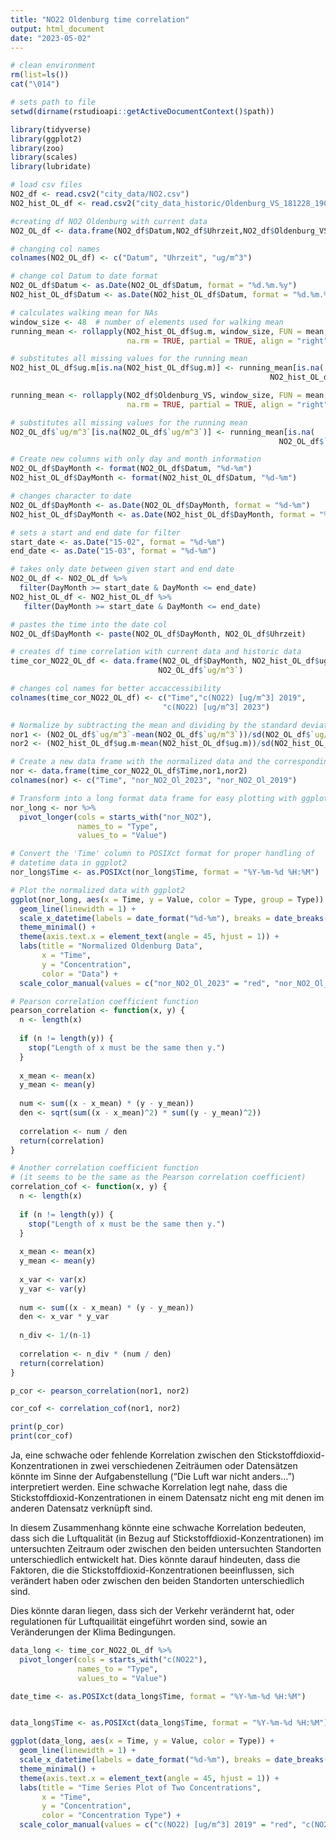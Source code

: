 ```yaml
---
title: "NO22 Oldenburg time correlation"
output: html_document
date: "2023-05-02"
---
```


``` r
# clean environment
rm(list=ls())
cat("\014")

# sets path to file
setwd(dirname(rstudioapi::getActiveDocumentContext()$path))

library(tidyverse)
library(ggplot2)
library(zoo)
library(scales)
library(lubridate)
```


```r
# load csv files
NO2_df <- read.csv2("city_data/NO2.csv")
NO2_hist_OL_df <- read.csv2("city_data_historic/Oldenburg_VS_181228_190328.csv")

#creating df NO2 Oldenburg with current data
NO2_OL_df <- data.frame(NO2_df$Datum,NO2_df$Uhrzeit,NO2_df$Oldenburg_VS)

# changing col names
colnames(NO2_OL_df) <- c("Datum", "Uhrzeit", "ug/m^3")

# change col Datum to date format
NO2_OL_df$Datum <- as.Date(NO2_OL_df$Datum, format = "%d.%m.%y")
NO2_hist_OL_df$Datum <- as.Date(NO2_hist_OL_df$Datum, format = "%d.%m.%y")

# calculates walking mean for NAs
window_size <- 48  # number of elements used for walking mean
running_mean <- rollapply(NO2_hist_OL_df$ug.m, window_size, FUN = mean, 
                          na.rm = TRUE, partial = TRUE, align = "right")

# substitutes all missing values for the running mean
NO2_hist_OL_df$ug.m[is.na(NO2_hist_OL_df$ug.m)] <- running_mean[is.na(
                                                          NO2_hist_OL_df$ug.m)]

running_mean <- rollapply(NO2_df$Oldenburg_VS, window_size, FUN = mean, 
                          na.rm = TRUE, partial = TRUE, align = "right")

# substitutes all missing values for the running mean
NO2_OL_df$`ug/m^3`[is.na(NO2_OL_df$`ug/m^3`)] <- running_mean[is.na(
                                                            NO2_OL_df$`ug/m^3`)]

# Create new columns with only day and month information
NO2_OL_df$DayMonth <- format(NO2_OL_df$Datum, "%d-%m")
NO2_hist_OL_df$DayMonth <- format(NO2_hist_OL_df$Datum, "%d-%m")

# changes character to date
NO2_OL_df$DayMonth <- as.Date(NO2_OL_df$DayMonth, format = "%d-%m")
NO2_hist_OL_df$DayMonth <- as.Date(NO2_hist_OL_df$DayMonth, format = "%d-%m")

# sets a start and end date for filter
start_date <- as.Date("15-02", format = "%d-%m")
end_date <- as.Date("15-03", format = "%d-%m")

# takes only date between given start and end date
NO2_OL_df <- NO2_OL_df %>%
  filter(DayMonth >= start_date & DayMonth <= end_date)
NO2_hist_OL_df <- NO2_hist_OL_df %>%
   filter(DayMonth >= start_date & DayMonth <= end_date)

# pastes the time into the date col
NO2_OL_df$DayMonth <- paste(NO2_OL_df$DayMonth, NO2_OL_df$Uhrzeit)

# creates df time correlation with current data and historic data 
time_cor_NO22_OL_df <- data.frame(NO2_OL_df$DayMonth, NO2_hist_OL_df$ug.m, 
                                 NO2_OL_df$`ug/m^3`)

# changes col names for better accaccessibility
colnames(time_cor_NO22_OL_df) <- c("Time","c(NO22) [ug/m^3] 2019",
                                  "c(NO22) [ug/m^3] 2023")
```



```r
# Normalize by subtracting the mean and dividing by the standard deviation
nor1 <- (NO2_OL_df$`ug/m^3`-mean(NO2_OL_df$`ug/m^3`))/sd(NO2_OL_df$`ug/m^3`)
nor2 <- (NO2_hist_OL_df$ug.m-mean(NO2_hist_OL_df$ug.m))/sd(NO2_hist_OL_df$ug.m)

# Create a new data frame with the normalized data and the corresponding time
nor <- data.frame(time_cor_NO22_OL_df$Time,nor1,nor2)
colnames(nor) <- c("Time", "nor_NO2_Ol_2023", "nor_NO2_Ol_2019")

# Transform into a long format data frame for easy plotting with ggplot2
nor_long <- nor %>% 
  pivot_longer(cols = starts_with("nor_NO2"),
               names_to = "Type",
               values_to = "Value")

# Convert the 'Time' column to POSIXct format for proper handling of 
# datetime data in ggplot2
nor_long$Time <- as.POSIXct(nor_long$Time, format = "%Y-%m-%d %H:%M")

# Plot the normalized data with ggplot2
ggplot(nor_long, aes(x = Time, y = Value, color = Type, group = Type)) +
  geom_line(linewidth = 1) +
  scale_x_datetime(labels = date_format("%d-%m"), breaks = date_breaks("1 day")) +
  theme_minimal() +
  theme(axis.text.x = element_text(angle = 45, hjust = 1)) +
  labs(title = "Normalized Oldenburg Data",
       x = "Time",
       y = "Concentration",
       color = "Data") +
  scale_color_manual(values = c("nor_NO2_Ol_2023" = "red", "nor_NO2_Ol_2019" = "green"))
```

```r
# Pearson correlation coefficient function
pearson_correlation <- function(x, y) {
  n <- length(x)
  
  if (n != length(y)) {
    stop("Length of x must be the same then y.")
  }
  
  x_mean <- mean(x)
  y_mean <- mean(y)
  
  num <- sum((x - x_mean) * (y - y_mean))
  den <- sqrt(sum((x - x_mean)^2) * sum((y - y_mean)^2))
  
  correlation <- num / den
  return(correlation)
}

# Another correlation coefficient function 
# (it seems to be the same as the Pearson correlation coefficient)
correlation_cof <- function(x, y) {
  n <- length(x)
  
  if (n != length(y)) {
    stop("Length of x must be the same then y.")
  }
  
  x_mean <- mean(x)
  y_mean <- mean(y)
  
  x_var <- var(x)
  y_var <- var(y)
  
  num <- sum((x - x_mean) * (y - y_mean))
  den <- x_var * y_var
  
  n_div <- 1/(n-1)
  
  correlation <- n_div * (num / den)
  return(correlation)
}

p_cor <- pearson_correlation(nor1, nor2)

cor_cof <- correlation_cof(nor1, nor2)

print(p_cor)
print(cor_cof)

```


Ja, eine schwache oder fehlende Korrelation zwischen den 
Stickstoffdioxid-Konzentrationen in zwei verschiedenen Zeiträumen oder 
Datensätzen könnte im Sinne der Aufgabenstellung 
("Die Luft war nicht anders...") interpretiert werden. 
Eine schwache Korrelation legt nahe, dass die Stickstoffdioxid-Konzentrationen 
in einem Datensatz nicht eng mit denen im anderen Datensatz verknüpft sind.

In diesem Zusammenhang könnte eine schwache Korrelation bedeuten, dass sich die 
Luftqualität (in Bezug auf Stickstoffdioxid-Konzentrationen) im untersuchten 
Zeitraum oder zwischen den beiden untersuchten Standorten unterschiedlich 
entwickelt hat. Dies könnte darauf hindeuten, dass die Faktoren, die die 
Stickstoffdioxid-Konzentrationen beeinflussen, sich verändert haben oder 
zwischen den beiden Standorten unterschiedlich sind.

Dies könnte daran liegen, dass sich der Verkehr verändernt hat, oder regulationen
für Luftquailität eingeführt worden sind, sowie an Veränderungen der Klima
Bedingungen.


```r
data_long <- time_cor_NO22_OL_df %>% 
  pivot_longer(cols = starts_with("c(NO22"),
               names_to = "Type",
               values_to = "Value")

date_time <- as.POSIXct(data_long$Time, format = "%Y-%m-%d %H:%M")


data_long$Time <- as.POSIXct(data_long$Time, format = "%Y-%m-%d %H:%M")

ggplot(data_long, aes(x = Time, y = Value, color = Type)) +
  geom_line(linewidth = 1) +
  scale_x_datetime(labels = date_format("%d-%m"), breaks = date_breaks("1 day")) +
  theme_minimal() +
  theme(axis.text.x = element_text(angle = 45, hjust = 1)) +
  labs(title = "Time Series Plot of Two Concentrations",
       x = "Time",
       y = "Concentration",
       color = "Concentration Type") +
  scale_color_manual(values = c("c(NO22) [ug/m^3] 2019" = "red", "c(NO22) [ug/m^3] 2023" = "green"))
```
